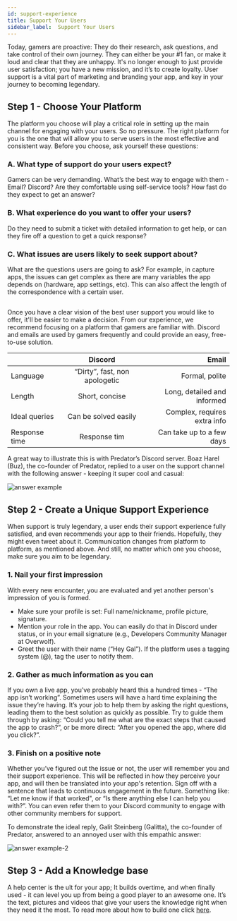 ```yaml
---
id: support-experience
title: Support Your Users
sidebar_label:  Support Your Users
---
```


Today, gamers are proactive: They do their research, ask questions, and take control of their own journey.
They can either be your #1 fan, or make it loud and clear that they are unhappy. It's no longer enough to just provide user satisfaction; you have a new mission, and it’s to create loyalty.
User support is a vital part of marketing and branding your app, and key in your journey to becoming legendary.


## Step 1 - Choose Your Platform

The platform you choose will play a critical role in setting up the main channel for engaging with your users. So no pressure.
The right platform for you is the one that will allow you to serve users in the most effective and consistent way. Before you choose, ask yourself these questions:

### A. What type of support do your users expect?

Gamers can be very demanding. What’s the best way to engage with them - Email? Discord? Are they comfortable using self-service tools? How fast do they expect to get an answer?

### B. What experience do you want to offer your users?

Do they need to submit a ticket with detailed information to get help, or can they fire off a question to get a quick response? 

### C. What issues are users likely to seek support about?

What are the questions users are going to ask? For example, in capture apps, the issues can get complex as there are many variables the app depends on (hardware, app settings, etc). This can also affect the length of the correspondence with a certain user.

## 

Once you have a clear vision of the best user support you would like to offer, it'll be easier to make a decision. From our experience, we recommend focusing on a platform that gamers are familiar with.
Discord and emails are used by gamers frequently and could provide an easy, free-to-use solution.

|               |      Discord                  |      Email                   |
|---------------|:-----------------------------:|-----------------------------:|
| Language      | “Dirty”, fast, non apologetic | Formal, polite               |
| Length        | Short, concise                | Long, detailed and informed  |
| Ideal queries | Can be solved easily          | Complex, requires extra info |
| Response time | Response tim                  | Can take up to a few days    |

A great way to illustrate this is with Predator’s Discord server.
Boaz Harel (Buz), the co-founder of Predator, replied to a user on the support channel with the following answer -  keeping it super cool and casual:

![answer example](/assets/start/answer-example.png)

## Step 2 - Create a Unique Support Experience


When support is truly legendary, a user ends their support experience fully satisfied, and even recommends your app to their friends.
Hopefully, they might even tweet about it.
Communication changes from platform to platform, as mentioned above. And still, no matter which one you choose, make sure you aim to be legendary. 

### 1. Nail your first impression

With every new encounter, you are evaluated and yet another person's impression of you is formed.
* Make sure your profile is set: Full name/nickname, profile picture, signature.
* Mention your role in the app. You can easily do that in Discord under status, or in your email signature (e.g., Developers Community Manager at Overwolf). 
* Greet the user with their name (“Hey Gal”). If the platform uses a tagging system (@), tag the user to notify them.

### 2. Gather as much information as you can

If you own a live app, you’ve probably heard this a hundred times - “The app isn’t working”.
Sometimes users will have a hard time explaining the issue they’re having. It’s your job to help them by asking the right questions, leading them to the best solution as quickly as possible. Try to guide them through by asking: “Could you tell me what are the exact steps that caused the app to crash?”, or be more direct: “After you opened the app, where did you click?”.

### 3. Finish on a positive note

Whether you’ve figured out the issue or not, the user will remember you and their support experience. This will be reflected in how they perceive your app, and will then be translated into your app's retention.
Sign off with a sentence that leads to continuous engagement in the future. Something like: “Let me know if that worked", or “Is there anything else I can help you with?”. You can even refer them to your Discord community to engage with other community members for support. 

To demonstrate the ideal reply, Galit Steinberg (Galitta), the co-founder of Predator, answered to an annoyed user with this empathic answer:

![answer example-2](/assets/start/answer-example-2.png)


## Step 3 - Add a Knowledge base

A help center is the ult for your app; It builds overtime, and when finally used - it can level you up from being a good player to an awesome one. It’s the text, pictures and videos that give your users the knowledge right when they need it the most.
To read more about how to build one click [here](add-a-knowledge-base-to-app).
